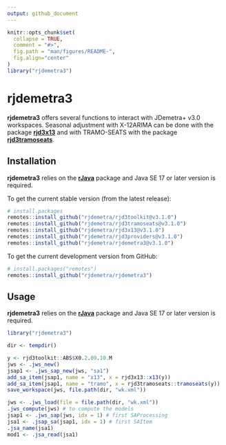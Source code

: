 ```yaml
---
output: github_document
---
```


<!-- README.md is generated from README.Rmd. Please edit that file -->

```r
knitr::opts_chunk$set(
  collapse = TRUE,
  comment = "#>",
  fig.path = "man/figures/README-",
  fig.align="center"
)
library("rjdemetra3")
```

# rjdemetra3


**rjdemetra3** offers several functions to interact with JDemetra+ v3.0 workspaces.
Seasonal adjustment with X-12ARIMA can be done with the package [**rjd3x13**](https://github.com/rjdemetra/rjd3x13) and with TRAMO-SEATS with the package [**rjd3tramoseats**](https://github.com/rjdemetra/rjd3tramoseats).

## Installation

**rjdemetra3** relies on the [**rJava**](https://CRAN.R-project.org/package=rJava) package and Java SE 17 or later version is required.

To get the current stable version (from the latest release):

```r
# install.packages
remotes::install_github("rjdemetra/rjd3toolkit@v3.1.0")
remotes::install_github("rjdemetra/rjd3tramoseats@v3.1.0")
remotes::install_github("rjdemetra/rjd3x13@v3.1.0")
remotes::install_github("rjdemetra/rjd3providers@v3.1.0")
remotes::install_github("rjdemetra/rjdemetra3@v3.1.0")
```

To get the current development version from GitHub:

```r
# install.packages("remotes")
remotes::install_github("rjdemetra/rjdemetra3")
```


## Usage

**rjdemetra3** relies on the [**rJava**](https://CRAN.R-project.org/package=rJava) package and Java SE 17 or later version is required.


```r
library("rjdemetra3")

dir <- tempdir()

y <- rjd3toolkit::ABS$X0.2.09.10.M
jws <- .jws_new()
jsap1 <- .jws_sap_new(jws, "sa1")
add_sa_item(jsap1, name = "x13", x = rjd3x13::x13(y))
add_sa_item(jsap1, name = "tramo", x = rjd3tramoseats::tramoseats(y))
save_workspace(jws, file.path(dir, "wk.xml"))

jws <- .jws_load(file = file.path(dir, "wk.xml"))
.jws_compute(jws) # to compute the models
jsap1 <- .jws_sap(jws, idx = 1) # first SAProcessing
jsa1 <- .jsap_sa(jsap1, idx = 1) # first SAItem
.jsa_name(jsa1)
mod1 <- .jsa_read(jsa1)
```
